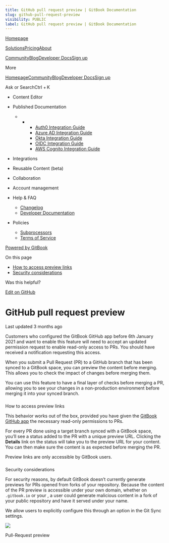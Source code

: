 ```yaml
---
title: GitHub pull request preview | GitBook Documentation
slug: github-pull-request-preview
visibility: PUBLIC
label: GitHub pull request preview | GitBook Documentation
---
```

[Homepage](https://www.gitbook.com/)

[Solutions](https://www.gitbook.com/solutions/public-docs)[Pricing](https://www.gitbook.com/pricing)[About](https://www.gitbook.com/about)

[Community](https://github.com/GitbookIO/community)[Blog](https://www.gitbook.com/blog)[Developer Docs](https://developer.gitbook.com/)[Sign up](https://gitbook.com/join)

More

[Homepage](https://www.gitbook.com/)[Community](https://github.com/GitbookIO/community)[Blog](https://www.gitbook.com/blog)[Developer Docs](https://developer.gitbook.com/)[Sign up](https://gitbook.com/join)

Ask or SearchCtrl + K

*   Content Editor
    
*   Published Documentation
    
    *   *   *   [Auth0 Integration Guide](https://developer.gitbook.com/visitor-authentication/guides/integrations/how-to-use-auth0-integration-for-visitor-authentication)
            *   [Azure AD Integration Guide](https://developer.gitbook.com/visitor-authentication/guides/integrations/how-to-use-azure-ad-integration-for-visitor-authentication)
            *   [Okta Integration Guide](https://developer.gitbook.com/visitor-authentication/guides/integrations/how-to-use-okta-integration-for-visitor-authentication)
            *   [OIDC Integration Guide](https://developer.gitbook.com/visitor-authentication/guides/integrations/how-to-use-the-oidc-integration-for-visitor-authentication)
            *   [AWS Cognito Integration Guide](https://developer.gitbook.com/visitor-authentication/guides/integrations/how-to-use-the-aws-cognito-integration-for-visitor-authentication)
            
        
    
*   Integrations
    
*   Reusable Content (beta)
    
*   Collaboration
    
*   Account management
    
*   Help & FAQ
    
    *   [Changelog](https://changelog.gitbook.com/)
    *   [Developer Documentation](https://developer.gitbook.com/)
*   Policies
    
    *   [Subprocessors](https://policies.gitbook.com/security/subprocessors)
    *   [Terms of Service](https://policies.gitbook.com/terms)

[Powered by GitBook](https://www.gitbook.com/?utm_source=content&utm_medium=trademark&utm_campaign=NkEGS7hzeqa35sMXQZ4X)

On this page

*   [How to access preview links](#how-to-access-preview-links)
*   [Security considerations](#security-considerations)

Was this helpful?

[Edit on GitHub](https://github.com/GitbookIO/public-docs/blob/main/integrations/git-sync/github-pull-request-preview.md)

GitHub pull request preview
===========================

Last updated 3 months ago

Customers who configured the GitBook GitHub app before 6th January 2021 and want to enable this feature will need to accept an updated permission request to enable read-only access to PRs. You should have received a notification requesting this access.

When you submit a Pull Request (PR) to a GitHub branch that has been synced to a GitBook space, you can preview the content before merging. This allows you to check the impact of changes before merging them.

You can use this feature to have a final layer of checks before merging a PR, allowing you to see your changes in a non-production environment before merging it into your synced branch.

### 

[](#how-to-access-preview-links)

How to access preview links

This behavior works out of the box, provided you have given the [GitBook GitHub app](https://github.com/apps/gitbook-com) the necessary read-only permissions to PRs.

For every PR done using a target branch synced with a GitBook space, you’ll see a status added to the PR with a unique preview URL. Clicking the **Details** link on the status will take you to the preview URL for your content. You can then make sure the content is as expected before merging the PR.

Preview links are only accessible by GitBook users.

### 

[](#security-considerations)

Security considerations

For security reasons, by default GitBook doesn’t currently generate previews for PRs opened from forks of your repository. Because the content of the PR preview is accessible under your own domain, whether on `.gitbook.io` or your , a user could generate malicious content in a fork of your public repository and have it served under your name.

We allow users to explicitly configure this through an option in the Git Sync settings.

![](https://docs.gitbook.com/~gitbook/image?url=https%3A%2F%2F1050631731-files.gitbook.io%2F%7E%2Ffiles%2Fv0%2Fb%2Fgitbook-x-prod.appspot.com%2Fo%2Fspaces%252FNkEGS7hzeqa35sMXQZ4X%252Fuploads%252FHlxg4ojBepJUupUJpSPn%252FPull%2520request%2520preview2.png%3Falt%3Dmedia%26token%3Dc33a00f6-6d3c-4ecc-bded-83beee7c0ab6&width=768&dpr=4&quality=100&sign=705a07a1&sv=1)

Pull-Request preview
